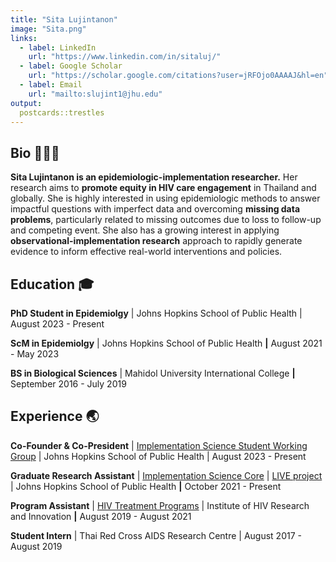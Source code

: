 ```yaml
---
title: "Sita Lujintanon"
image: "Sita.png"
links:
  - label: LinkedIn
    url: "https://www.linkedin.com/in/sitaluj/"
  - label: Google Scholar
    url: "https://scholar.google.com/citations?user=jRFOjo0AAAAJ&hl=en"
  - label: Email
    url: "mailto:slujint1@jhu.edu"
output:
  postcards::trestles
---
```


## Bio 🧘🏻‍♀️

**Sita Lujintanon is an epidemiologic-implementation researcher.** Her research aims to **promote equity in HIV care engagement** in Thailand and globally. She is highly interested in using epidemiologic methods to answer impactful questions with imperfect data and overcoming **missing data problems**, particularly related to missing outcomes due to loss to follow-up and competing event. She also has a growing interest in applying **observational-implementation research** approach to rapidly generate evidence to inform effective real-world interventions and policies.

## Education 🎓

**PhD Student in Epidemiolgy** \| Johns Hopkins School of Public Health \| August 2023 - Present

**ScM in Epidemiolgy** \| Johns Hopkins School of Public Health **\|** August 2021 - May 2023

**BS in Biological Sciences** \| Mahidol University International College **\|** September 2016 - July 2019

## Experience 🌏

**Co-Founder & Co-President** \| [Implementation Science Student Working Group](https://jhu.campusgroups.com/isswg/home/) \| Johns Hopkins School of Public Health \| August 2023 - Present

**Graduate Research Assistant** \| [Implementation Science Core](https://hopkinscfar.org/science-cores/implementation-science-swg/) \| [LIVE project](https://live.idig.science/) \| Johns Hopkins School of Public Health **\|** October 2021 - Present

**Program Assistant** \| [HIV Treatment Programs](https://ihri.org/hiv-treatment/) \| Institute of HIV Research and Innovation **\|** August 2019 - August 2021

**Student Intern** \| Thai Red Cross AIDS Research Centre \| August 2017 - August 2019
